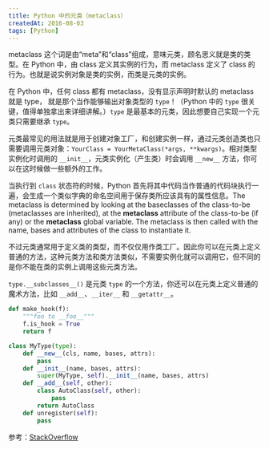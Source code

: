 ```yaml
---
title: Python 中的元类（metaclass）
createdAt: 2016-08-03
tags: [Python]
---
```


metaclass 这个词是由“meta”和“class”组成，意味元类，顾名思义就是类的类型。在 Python 中，由 class 定义其实例的行为，而 metaclass 定义了 class 的行为。也就是说实例对象是类的实例，而类是元类的实例。

在 Python 中，任何 class 都有 metaclass，没有显示声明时默认的 metaclass 就是 type，
就是那个当作能够输出对象类型的 `type`！（Python 中的 `type` 很关键，值得单独拿出来详细讲解。）`type` 是最基本的元类，因此想要自己实现一个元类只需要继承 `type`。

元类最常见的用法就是用于创建对象工厂，和创建实例一样，通过元类创造类也只需要调用元类对象：`YourClass = YourMetaClass(*args, **kwargs)`。相对类型实例化时调用的 `__init__`，元类实例化（产生类）时会调用 `__new__` 方法，你可以在这时候做一些额外的工作。

当执行到 `class` 状态符的时候，Python 首先将其中代码当作普通的代码块执行一遍，会生成一个类似字典的命名空间用于保存类所应该具有的属性信息。The metaclass is determined by looking at the baseclasses of the class-to-be (metaclasses are inherited), at the **metaclass** attribute of the class-to-be (if any) or the **metaclass** global variable. The metaclass is then called with the name, bases and attributes of the class to instantiate it.

不过元类通常用于定义类的类型，而不仅仅用作类工厂。因此你可以在元类上定义普通的方法，这种元类方法和类方法类似，不需要实例化就可以调用它，但不同的是你不能在类的实例上调用这些元类方法。

`type.__subclasses__()` 是元类 `type` 的一个方法，你还可以在元类上定义普通的魔术方法，比如 `__add__`、`__iter__` 和 `__getattr__`。

```py
def make_hook(f):
    """foo to __foo__"""
    f.is_hook = True
    return f

class MyType(type):
    def __new__(cls, name, bases, attrs):
        pass
    def __init__(name, bases, attrs):
        super(MyType, self).__init__(name, bases, attrs)
    def __add__(self, other):
        class AutoClass(self, other):
            pass
        return AutoClass
    def unregister(self):
        pass
```

参考：[StackOverflow](http://stackoverflow.com/questions/100003/what-is-a-metaclass-in-python)
